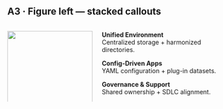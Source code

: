 ## A3 · Figure left — stacked callouts

::: columns
::: {.column width="40%"}
![](images/placeholder-4x5.svg){width="100%"}
:::
::: {.column width="60%"}
::: {.callout-card .fragment}
**Unified Environment**  
Centralized storage + harmonized directories.
:::
::: {.callout-card .fragment}
**Config-Driven Apps**  
YAML configuration + plug-in datasets.
:::
::: {.callout-card .fragment}
**Governance & Support**  
Shared ownership + SDLC alignment.
:::
:::
:::

